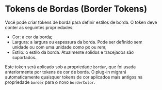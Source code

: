 # Tokens de Bordas (Border Tokens)

Você pode criar tokens de borda para definir estilos de borda. O token deve conter as seguintes propriedades:
- Cor: a cor da borda;
- Largura: a largura ou espessura da borda. Pode ser definido sem unidade ou com uma unidade como px ou rem;
- Estilo: o estilo da borda. Atualmente sólidos e tracejados são suportados.


<Callout>Este token será aplicado sob a propriedade `border`, que foi usada anteriormente por tokens de cor de borda. O plug-in migrará automaticamente quaisquer tokens de cor aplicados mais antigos na propriedade `border` para o novo `borderColor`.</Callout>
